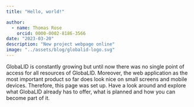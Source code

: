 ```yaml
---
title: "Hello, world!"

author: 
  - name: Thomas Rose
    orcid: 0000-0002-8186-3566
date: "2023-03-20"
description: "New project webpage online"
image: "../assets/blog/globalid-logo.svg"
---
```


GlobaLID is constantly growing but until now there was no single point of access for all resources of GlobaLID. Moreover, the web application as the most important product so far does look nice on small screens and mobile devices. Therefore, this page was set up. Have a look around and explore what GlobaLID already has to offer, what is planned and how you can become part of it. 